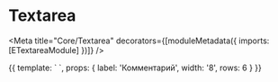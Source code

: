 

# Textarea

<Meta title="Core/Textarea" decorators={[moduleMetadata({ imports: [ETextareaModule] })]} />

<Props of={ETextarea} />

<Preview>
    <Story name="default" height="200px">
        {{
            template: `
                <e-textarea
                    [label]="label"
                    [width]="width"
                    [rows]="rows">
                </e-textarea>
            `,
            props: {
                label: 'Комментарий',
                width: '8',
                rows: 6
            }
        }}
    </Story>
</Preview>
